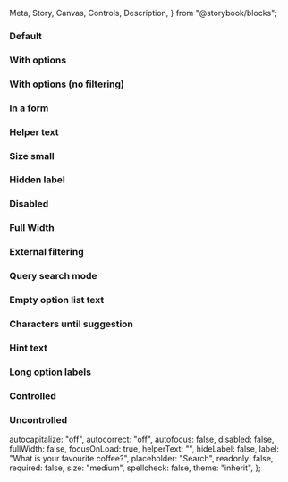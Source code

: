   Meta,
  Story,
  Canvas,
  Controls,
  Description,
} from "@storybook/blocks";

<Meta of={IcSearchBarStories} />

<Description markdown={readme} />

### Default

<Canvas>
  <Story of={IcSearchBarStories.Default} />
</Canvas>

### With options

<Canvas>
  <Story of={IcSearchBarStories.WithOptions} />
</Canvas>

### With options (no filtering)

<Canvas>
  <Story of={IcSearchBarStories.WithOptionsNoFiltering} />
</Canvas>

### In a form

<Canvas>
  <Story of={IcSearchBarStories.InAForm} />
</Canvas>

### Helper text

<Canvas>
  <Story of={IcSearchBarStories.HelperText} />
</Canvas>

### Size small

<Canvas>
  <Story of={IcSearchBarStories.SizeSmall} />
</Canvas>

### Hidden label

<Canvas>
  <Story of={IcSearchBarStories.HiddenLabel} />
</Canvas>

### Disabled

<Canvas>
  <Story of={IcSearchBarStories.Disabled} />
</Canvas>

### Full Width

<Canvas>
  <Story of={IcSearchBarStories.FullWidth} />
</Canvas>

### External filtering

<Canvas>
  <Story of={IcSearchBarStories.ExternalFiltering_} />
</Canvas>

### Query search mode

<Canvas>
  <Story of={IcSearchBarStories.QuerySearchMode} />
</Canvas>

### Empty option list text

<Canvas>
  <Story of={IcSearchBarStories.EmptyOptionListText} />
</Canvas>

### Characters until suggestion

<Canvas>
  <Story of={IcSearchBarStories.CharactersUntilSuggestion} />
</Canvas>

### Hint text

<Canvas>
  <Story of={IcSearchBarStories.HintText} />
</Canvas>

### Long option labels

<Canvas>
  <Story of={IcSearchBarStories.LongOptionLabels} />
</Canvas>

### Controlled

<Canvas>
  <Story of={IcSearchBarStories.Controlled} />
</Canvas>

### Uncontrolled

<Canvas>
  <Story of={IcSearchBarStories.Uncontrolled_} />
</Canvas>

  autocapitalize: "off",
  autocorrect: "off",
  autofocus: false,
  disabled: false,
  fullWidth: false,
  focusOnLoad: true,
  helperText: "",
  hideLabel: false,
  label: "What is your favourite coffee?",
  placeholder: "Search",
  readonly: false,
  required: false,
  size: "medium",
  spellcheck: false,
  theme: "inherit",
};

<Canvas>
  <Story of={IcSearchBarStories.Playground} />
</Canvas>
